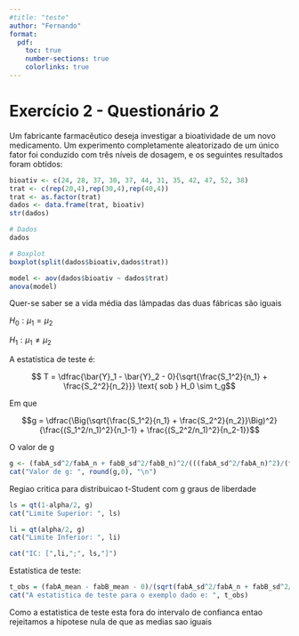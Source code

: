 ```yaml
---
#title: "teste"
author: "Fernando"
format:
  pdf:
    toc: true
    number-sections: true
    colorlinks: true
---
```

# Exercício 2 - Questionário 2

Um fabricante farmacêutico deseja investigar a bioatividade de um novo medicamento.
Um experimento completamente aleatorizado de um único fator foi conduzido com três 
níveis de dosagem, e os seguintes resultados foram obtidos:

```r
bioativ <- c(24, 28, 37, 30, 37, 44, 31, 35, 42, 47, 52, 38)
trat <- c(rep(20,4),rep(30,4),rep(40,4))
trat <- as.factor(trat) 
dados <- data.frame(trat, bioativ)
str(dados)
```


```r
# Dados
dados
```

```r
# Boxplot
boxplot(split(dados$bioativ,dados$trat))
```

```r
model <- aov(dados$bioativ ~ dados$trat)
anova(model)
```


Quer-se saber se a vida média das lâmpadas das duas fábricas são iguais

$H_0: \mu_1 = \mu_2$

$H_1: \mu_1 \neq \mu_2$

A estatística de teste é:

$$ T = \dfrac{\bar{Y}_1 - \bar{Y}_2 - 0}{\sqrt{\frac{S_1^2}{n_1} + \frac{S_2^2}{n_2}}} \text{ sob } H_0 \sim t_g$$

Em que 

$$g = \dfrac{\Big(\sqrt{\frac{S_1^2}{n_1} + \frac{S_2^2}{n_2}}\Big)^2}{\frac{(S_1^2/n_1)^2}{n_1-1} + \frac{(S_2^2/n_1)^2}{n_2-1}}$$

O valor de g

```r
g <- (fabA_sd^2/fabA_n + fabB_sd^2/fabB_n)^2/(((fabA_sd^2/fabA_n)^2)/(fabA_n-1) + ((fabB_sd^2/fabB_n)^2)/(fabB_n-1))
cat("Valor de g: ", round(g,0), "\n")
```

Regiao critica para distribuicao t-Student com g graus de liberdade

```r
ls = qt(1-alpha/2, g)
cat("Limite Superior: ", ls)

li = qt(alpha/2, g)
cat("Limite Inferior: ", li)

cat("IC: [",li,";", ls,"]")
```

Estatística de teste:

```r
t_obs = (fabA_mean - fabB_mean - 0)/(sqrt(fabA_sd^2/fabA_n + fabB_sd^2/fabB_n))
cat("A estatistica de teste para o exemplo dado e: ", t_obs)
```

Como a estatistica de teste esta fora do intervalo de confianca entao rejeitamos a hipotese nula de que as medias sao iguais
